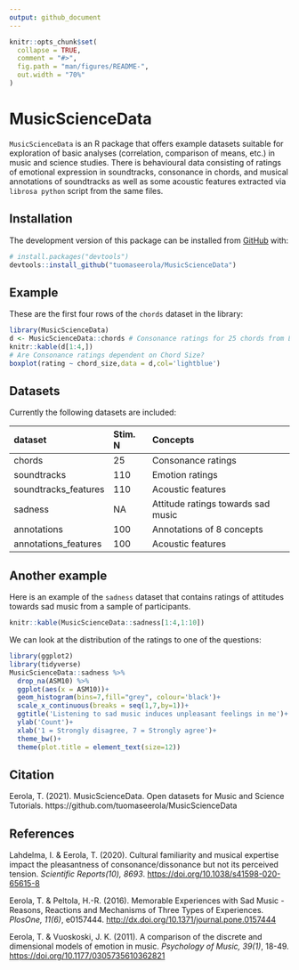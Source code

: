 ```yaml
---
output: github_document
---
```


<!-- README.md is generated from README.Rmd. Please edit that file -->

```r
knitr::opts_chunk$set(
  collapse = TRUE,
  comment = "#>",
  fig.path = "man/figures/README-",
  out.width = "70%"
)
```

# MusicScienceData

<!-- badges: start -->
<!-- badges: end -->

`MusicScienceData` is an R package that offers example datasets suitable for exploration of basic analyses (correlation, comparison of means, etc.) in music and science studies. There is behavioural data consisting of ratings of emotional expression in soundtracks, consonance in chords, and musical annotations of soundtracks as well as some acoustic features extracted via `librosa python` script from the same files.

## Installation

The development version of this package can be installed from [GitHub](https://github.com/) with:

``` r
# install.packages("devtools")
devtools::install_github("tuomaseerola/MusicScienceData")
```
## Example

These are the first four rows of the `chords` dataset in the library:

```r
library(MusicScienceData)
d <- MusicScienceData::chords # Consonance ratings for 25 chords from Lahdelma & Eerola 2020
knitr::kable(d[1:4,])
# Are Consonance ratings dependent on Chord Size?
boxplot(rating ~ chord_size,data = d,col='lightblue')
```

## Datasets

Currently the following datasets are included:

| dataset             | Stim. N|Concepts                | Study                  |
| :------------------ | :----- |:-----------------------|
| chords              | 25     |Consonance ratings      | Lahdelma & Eerola 2020 |
| soundtracks         | 110    |Emotion ratings         | Eerola & Vuoskoski 2011|
| soundtracks_features| 110    |Acoustic features       | Related to soundtracks|
| sadness             | NA     | Attitude ratings towards sad music| Eerola & Peltola 2016  |
| annotations         | 100    | Annotations of 8 concepts | Unpublished data       |
| annotations_features| 100    | Acoustic features      | Unpublished        |

## Another example

Here is an example of the `sadness` dataset that contains ratings of attitudes towards sad music from a sample of participants.
```r
knitr::kable(MusicScienceData::sadness[1:4,1:10])
```

We can look at the distribution of the ratings to one of the questions:

```r
library(ggplot2)
library(tidyverse)
MusicScienceData::sadness %>% 
  drop_na(ASM10) %>%
  ggplot(aes(x = ASM10))+
  geom_histogram(bins=7,fill="grey", colour='black')+
  scale_x_continuous(breaks = seq(1,7,by=1))+ 
  ggtitle('Listening to sad music induces unpleasant feelings in me')+
  ylab('Count')+
  xlab('1 = Strongly disagree, 7 = Strongly agree')+
  theme_bw()+
  theme(plot.title = element_text(size=12))
```

## Citation
Eerola, T. (2021). MusicScienceData. Open datasets for Music and Science Tutorials. https://github.com/tuomaseerola/MusicScienceData


## References

Lahdelma, I. & Eerola, T. (2020). Cultural familiarity and musical expertise impact the pleasantness of consonance/dissonance but not its perceived tension. _Scientific Reports(10), 8693_. [https://doi.org/10.1038/s41598-020-65615-8](https://doi.org/10.1038/s41598-020-65615-8)

Eerola, T. & Peltola, H.-R. (2016). Memorable Experiences with Sad Music - Reasons, Reactions and Mechanisms of Three Types of Experiences. _PlosOne, 11(6)_, e0157444. [http://dx.doi.org/10.1371/journal.pone.0157444](http://dx.doi.org/10.1371/journal.pone.0157444)

Eerola, T. & Vuoskoski, J. K. (2011). A comparison of the discrete and dimensional models of emotion in music. _Psychology of Music, 39(1)_, 18-49. [https://doi.org/10.1177/0305735610362821](https://doi.org/10.1177/0305735610362821)
